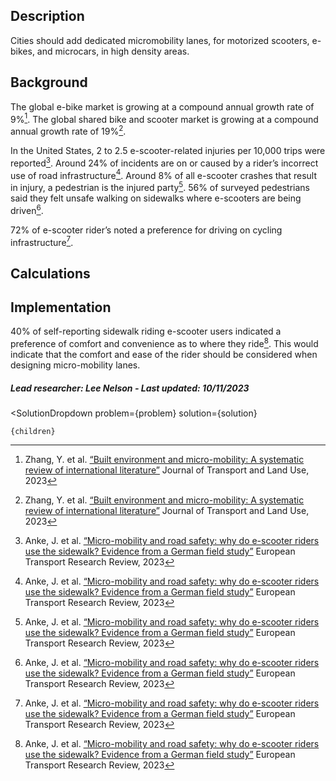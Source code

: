 

## Description
Cities should add dedicated micromobility lanes, for motorized scooters, e-bikes, and microcars, in high density areas.

## Background
The global e-bike market is growing at a compound annual growth rate of 9%[^”1”]. The global shared bike and scooter market is growing at a compound annual growth rate of 19%[^”1”]. 

In the United States, 2 to 2.5 e-scooter-related injuries per 10,000 trips were reported[^”2”]. Around 24% of incidents are on or caused by a rider’s incorrect use of road infrastructure[^”2”]. Around 8% of all e-scooter crashes that result in injury, a pedestrian is the injured party[^”2”]. 56% of surveyed pedestrians said they felt unsafe walking on sidewalks where e-scooters are being driven[^”2”]. 

72% of e-scooter rider’s noted a preference for driving on cycling infrastructure[^”2”].


## Calculations


## Implementation
40% of self-reporting sidewalk riding e-scooter users indicated a preference of comfort and convenience as to where they ride[^”2”]. This would indicate that the comfort and ease of the rider should be considered when designing micro-mobility lanes.

##### Lead researcher: Lee Nelson - Last updated: 10/11/2023

[^”1”]: Zhang, Y. et al. [“Built environment and micro-mobility: A systematic review of international literature”]( https://doi.org/10.5198/jtlu.2023.2266) Journal of Transport and Land Use, 2023

[^”2”]: Anke, J. et al. [“Micro-mobility and road safety: why do e-scooter riders use the sidewalk? Evidence from a German field study”](https://doi.org/10.1186/s12544-023-00607-z) European Transport Research Review, 2023


  <SolutionDropdown 
    problem={problem} 
    solution={solution}
  >
    {children}
  </SolutionDropdown>